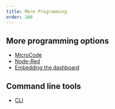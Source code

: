```yaml
---
title: More Programming
order: 100
---
```


## More programming options

-   [MicroCode](https://aka.ms/microcode)
-   [Node-Red](/clients/node-red)
-   [Embedding the dashboard](/clients/embed)

## Command line tools

-   [CLI](/clients/cli)
